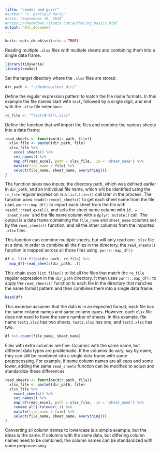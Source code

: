 ```yaml
---
title: "readxl and purrr"
#author: "S. Barfield Harty"
#date: "September 19, 2018"
#https://rmarkdown.rstudio.com/authoring_basics.html
output: html_document
---
```


```r
knitr::opts_chunk$set(echo = TRUE)
```

Reading multiple `.xlsx` files with multiple sheets and combining them into a single data frame.

```r
library(tidyverse)
library(readxl)
```

Set the target directory where the `.xlsx` files are stored:
```r
dir_path <- "~/Desktop/test_dir/" 
```

Define the regular expression pattern to match the file name formats. In this example the file names start with `test`, followed by a single digit, and end with the `.xlsx` file extension:
```r
re_file <- "^test[0-9]\\.xlsx"    
```

Define the function that will import the files and combine the various sheets into a data frame:
```r
read_sheets <- function(dir_path, file){
  xlsx_file <- paste0(dir_path, file)
  xlsx_file %>%
    excel_sheets() %>%
    set_names() %>%
    map_df(read_excel, path = xlsx_file, .id = 'sheet_name') %>% 
    mutate(file_name = file) %>% 
    select(file_name, sheet_name, everything())
}
```
The function takes two inputs; the directory path, which was defined earlier in `dir_path`, and an individual file name, which will be identified using the `re_file` regular expression in a `list.files()` call later in the process. The function uses `readxl::excel_sheets()` to get each sheet name from the file, uses `purrr::map_df()` to import each sheet from the file with `readxl::read_excel()`, and sets the sheet name column with `id. = 'sheet_name'` and the file name column with a `dplyr::mutate()` call. The output is a data frame containing the `file_name` and `sheet_name` columns set by the `read_sheets()` function, and all the other columns from the imported `.xlsx` files. 

This function can combine multiple sheets, but will only read one `.xlsx` file at a time. In order to combine all the files in the directory, the `read_sheets()` function is mapped across all those files using: `purrr::map_df()`:

```r
df <- list.files(dir_path, re_file) %>% 
  map_df(~read_sheets(dir_path, .))
```
This chain uses `list.files()` to list all the files that match the `re_file` regular expression in the `dir_path` directory. It then uses `purrr::map_df()` to apply the `read_sheets()` function to each file in the directory that matches the name format pattern and then combines them into a single data frame.  

```r
head(df)
```

This excerise assumes that the data is in an expected format; each file has the same column names and same column types. However, each `xlsx` file does not need to have the same number of sheets. In this example, file name `test1.xlsx` has two sheets, `test2.xlsx` has one, and `test3.xlsx` has two. 

```r
df %>% count(file_name, sheet_name)

```

Files with extra columns are fine. Columns with the same name, but different data types are problematic. If the columns do vary, say by name, they can still be combined into a single data frame with some preprocessing. For example, if some column names are all caps and some lower, adding the same `read_sheets` function can be modified to adjust and standardize these differences

```r
read_sheets <- function(dir_path, file){
  xlsx_file <- paste0(dir_path, file)
  xlsx_file %>%
    excel_sheets() %>%
    set_names() %>%
    map_df(read_excel, path = xlsx_file, .id = 'sheet_name') %>% 
    rename_all(~tolower(.)) %>% 
    mutate(file_name = file) %>% 
    select(file_name, sheet_name, everything())
}
```

Converting all column names to lowercase is a simple example, but the ideas is the same. If columns with the same data, but differing column names need to be combined, the column names can be standardized with some preprocessing. 

<!-- Note that the `echo = FALSE` parameter was added to the code chunk to prevent printing of the R code that generated the plot. -->



